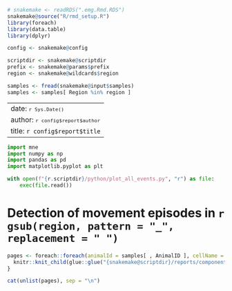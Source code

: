 ```r
# snakemake <- readRDS(".emg.Rmd.RDS")
snakemake@source("R/rmd_setup.R")
library(foreach)
library(data.table)
library(dplyr)

config <- snakemake@config

scriptdir <- snakemake@scriptdir
prefix <- snakemake@params$prefix
region <- snakemake@wildcards$region

samples <- fread(snakemake@input$samples)
samples <- samples[ Region %in% region ]
```

---
date: <small>`r Sys.Date()`</small>
author: <small>`r config$report$author`</small>
title: `r config$report$title`
---

```python
import mne
import numpy as np
import pandas as pd
import matplotlib.pyplot as plt

with open(f"{r.scriptdir}/python/plot_all_events.py", "r") as file:
    exec(file.read())
```

# Detection of movement episodes in `r gsub(region, pattern = "_", replacement = " ")` {.tabset .tabset-pills .unlisted .unnumbered}

```r
pages <- foreach::foreach(animalId = samples[ , AnimalID ], cellName = samples[ , CellName ]) %do% {
  knitr::knit_child(glue::glue("{snakemake@scriptdir}/reports/components/emg.Rmd"), quiet = TRUE, envir = environment())
}
```
```r
cat(unlist(pages), sep = "\n")
```
